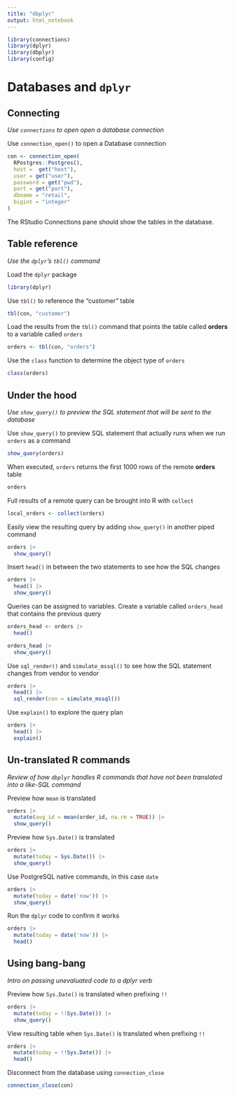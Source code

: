 ```yaml
---
title: "dbplyr"
output: html_notebook
---
```


```r
library(connections)
library(dplyr)
library(dbplyr)
library(config)
```

# Databases and `dplyr`

## Connecting
*Use `connections` to open open a database connection*

Use `connection_open()` to open a Database connection
```r
con <- connection_open(
  RPostgres::Postgres(),
  host =  get("host"),
  user = get("user"),
  password = get("pwd"),
  port = get("port"),
  dbname = "retail",
  bigint = "integer"
)
```
    
The RStudio Connections pane should show the tables in the database.

## Table reference
*Use the `dplyr`'s `tbl()` command*

Load the `dplyr` package
```r
library(dplyr)
```

Use `tbl()` to reference the "customer" table
```r
tbl(con, "customer")
```

Load the results from the `tbl()` command that points the table called **orders** to a variable called `orders` 
```r
orders <- tbl(con, "orders")
```
    
Use the `class` function to determine the object type of `orders`
```r
class(orders)
```

## Under the hood 
*Use `show_query()` to preview the SQL statement that will be sent to the database*

Use `show_query()` to preview SQL statement that actually runs when we run `orders` as a command
```r
show_query(orders)
```
    
When executed, `orders` returns the first 1000 rows of the remote **orders** table
```r
orders
```

Full results of a remote query can be brought into R with `collect`
```r
local_orders <- collect(orders)
```

Easily view the resulting query by adding `show_query()` in another piped command
```r
orders |>
  show_query()
```

Insert `head()` in between the two statements to see how the SQL changes
```r
orders |>
  head() |>
  show_query()
```
    
Queries can be assigned to variables. Create a variable called `orders_head` that contains the previous query
```r
orders_head <- orders |> 
  head()

orders_head |> 
  show_query()
```

Use `sql_render()` and `simulate_mssql()` to see how the SQL statement changes from vendor to vendor
```r
orders |>
  head() |>
  sql_render(con = simulate_mssql()) 
```

Use `explain()` to explore the query plan
```r
orders |> 
  head() |> 
  explain()
```
    
## Un-translated R commands
*Review of how `dbplyr` handles R commands that have not been translated into a like-SQL command*

Preview how `mean` is translated
```r
orders |> 
  mutate(avg_id = mean(order_id, na.rm = TRUE)) |> 
  show_query()
```

Preview how `Sys.Date()` is translated
```r
orders |>
  mutate(today = Sys.Date()) |>
  show_query()
```

Use PostgreSQL native commands, in this case `date`
```r
orders |>
  mutate(today = date('now')) |>
  show_query()
```

Run the `dplyr` code to confirm it works
```r
orders |>
  mutate(today = date('now')) |>
  head()
```

## Using bang-bang
*Intro on passing unevaluated code to a dplyr verb*

Preview how `Sys.Date()` is translated when prefixing `!!`
```r
orders |>
  mutate(today = !!Sys.Date()) |>
  show_query()
```

View resulting table when `Sys.Date()` is translated when prefixing `!!`
```r
orders |>
  mutate(today = !!Sys.Date()) |>
  head()
```

Disconnect from the database using `connection_close`
```r
connection_close(con)
```

